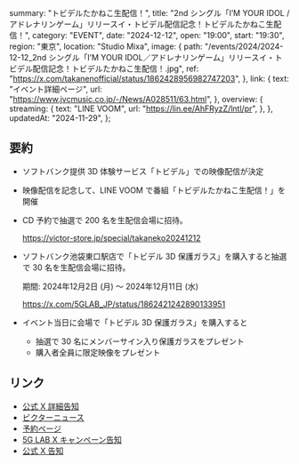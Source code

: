   summary: "トビデルたかねこ生配信！",
  title:
    "2nd シングル「I’M YOUR IDOL / アドレナリンゲーム」リリースイ・トビデル配信記念！トビデルたかねこ生配信！",
  category: "EVENT",
  date: "2024-12-12",
  open: "19:00",
  start: "19:30",
  region: "東京",
  location: "Studio Mixa",
  image: {
    path: "/events/2024/2024-12-12_2nd シングル「I’M YOUR IDOL／アドレナリンゲーム」リリースイ・トビデル配信記念！トビデルたかねこ生配信！.jpg",
    ref: "https://x.com/takanenofficial/status/1862428956982747203",
  },
  link: {
    text: "イベント詳細ページ",
    url: "https://www.jvcmusic.co.jp/-/News/A028511/63.html",
  },
  overview: {
    streaming: {
      text: "LINE VOOM",
      url: "https://lin.ee/AhFRyzZ/lntl/pr",
    },
  },
  updatedAt: "2024-11-29",
};

## 要約

- ソフトバンク提供 3D 体験サービス「トビデル」での映像配信が決定

- 映像配信を記念して、LINE VOOM で番組「トビデルたかねこ生配信！」を開催

- CD 予約で抽選で 200 名を生配信会場に招待。

  https://victor-store.jp/special/takaneko20241212

- ソフトバンク池袋東口駅店で「トビデル 3D 保護ガラス」を購入すると抽選で 30 名を生配信会場に招待。

  期間: 2024年12月2日 (月) 〜 2024年12月11日 (水)

  https://x.com/5GLAB_JP/status/1862421242890133951

- イベント当日に会場で「トビデル 3D 保護ガラス」を購入すると

  - 抽選で 30 名にメンバーサイン入り保護ガラスをプレゼント
  - 購入者全員に限定映像をプレゼント

## リンク

- [公式 X 詳細告知](https://x.com/takanenofficial/status/1862428956982747203)
- [ビクターニュース](https://www.jvcmusic.co.jp/-/News/A028511/63.html)
- [予約ページ](https://victor-store.jp/special/takaneko20241212)
- [5G LAB X キャンペーン告知](https://x.com/5GLAB_JP/status/1862421242890133951)
- [公式 X 告知](https://x.com/takanenofficial/status/1857349224863813931)
